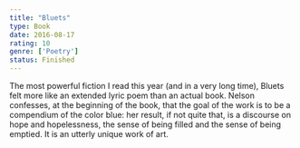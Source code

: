 ```yaml
---
title: "Bluets"
type: Book
date: 2016-08-17
rating: 10
genre: ['Poetry']
status: Finished
---
```


The most powerful fiction I read this year (and in a very long time), Bluets felt more like an extended lyric poem than an actual book. Nelson confesses, at the beginning of the book, that the goal of the work is to be a compendium of the color blue: her result, if not quite that, is a discourse on hope and hopelessness, the sense of being filled and the sense of being emptied. It is an utterly unique work of art.
